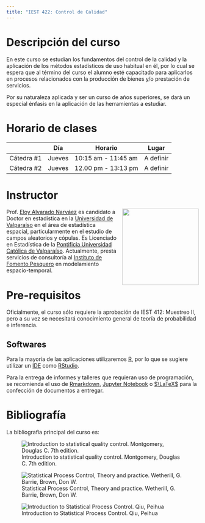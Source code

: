 ```yaml
---
title: "IEST 422: Control de Calidad"
---
```


# Descripción del curso

En este curso se estudian los fundamentos del control de la calidad y la aplicación de los métodos estadísticos de uso habitual en él, por lo cual se espera que al término del curso el alumno esté capacitado para aplicarlos en procesos relacionados con la producción de bienes y/o prestación de servicios.

Por su naturaleza aplicada y ser un curso de años superiores, se dará un especial énfasis en la aplicación de las herramientas a estudiar.

# Horario de clases

|            | Día    | Horario             | Lugar     |
|------------|--------|---------------------|-----------|
| Cátedra #1 | Jueves | 10:15 am - 11:45 am | A definir |
| Cátedra #2 | Jueves | 12.00 pm - 13:13 pm | A definir |

# Instructor

![](images/placeholder.png){style="float:right;padding: 0 0 0 10px;" fig-alt="EAN" width="200"}

Prof. [Eloy Alvarado Narváez](https://ealvnrz.netlify.com/) es candidato a Doctor en estadística en la [Universidad de Valparaíso](https://www.uv.cl/) en el área de estadística espacial, particularmente en el estudio de campos aleatorios y cópulas. Es Licenciado en Estadística de la [Pontificia Universidad Católica de Valparaíso](http://www.pucv.cl). Actualmente, presta servicios de consultoría al [Instituto de Fomento Pesquero](http://www.ifop.cl) en modelamiento espacio-temporal.

# Pre-requisitos

Oficialmente, el curso sólo requiere la aprobación de IEST 412: Muestreo II, pero a su vez se necesitará conocimiento general de teoría de probabilidad e inferencia.

## Softwares

Para la mayoría de las aplicaciones utilizaremos [R](https://www.r-project.org/), por lo que se sugiere utilizar un [IDE](https://es.wikipedia.org/wiki/Entorno_de_desarrollo_integrado) como [RStudio](https://www.rstudio.com/).

Para la entrega de informes y talleres que requieran uso de programación, se recomienda el uso de [Rmarkdown](https://rmarkdown.rstudio.com/), [Jupyter Notebook](https://jupyter.org/) o [$\LaTeX$](https://es.wikipedia.org/wiki/LaTeX) para la confección de documentos a entregar.

# Bibliografía

La bibliografía principal del curso es:

::: {layout-ncol=3}
![Introduction to statistical quality control. Montgomery, Douglas C. 7th edition.](images/montgomery.jpg)

![Statistical Process Control, Theory and practice. Wetherill, G. Barrie, Brown, Don W.](images/sqc.jpg)

![Introduction to Statistical Process Control. Qiu, Peihua](images/sqc2.jpg)

:::
